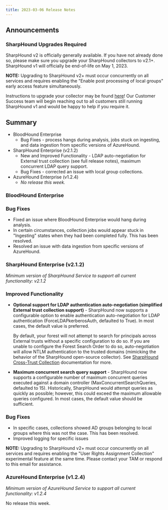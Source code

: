 ```yaml
---
title: 2023-03-06 Release Notes
---
```


## Announcements

### SharpHound Upgrades Required

SharpHound v2 is officially generally available. If you have not already done so, please make sure you upgrade your SharpHound collectors to v2.1+. SharpHound v1 will officially be end-of-life on May 1, 2023.

**NOTE:** Upgrading to SharpHound v2+ must occur concurrently on all services and requires enabling the "Enable post processing of local groups" early access feature simultaneously.

Instructions to upgrade your collector may be found [here](/collect-data/sharphound/install/install-and-upgrade)! Our Customer Success team will begin reaching out to all customers still running SharpHound v1 and would be happy to help if you require it.

## Summary

* BloodHound Enterprise
  * Bug Fixes - process hangs during analysis, jobs stuck on ingesting, and data ingestion from specific versions of AzureHound.
* SharpHound Enterprise (v2.1.2)
  * New and Improved Functionality - LDAP auto-negotiation for External trust collection (see full release notes), maximum concurrent LDAP query support.
  * Bug Fixes - corrected an issue with local group collections.
* AzureHound Enterprise (v1.2.4)
  * *No release this week.*

### BloodHound Enterprise

### Bug Fixes

* Fixed an issue where BloodHound Enterprise would hang during analysis.
* In certain circumstances, collection jobs would appear stuck in "Ingesting" states when they had been completed fully. This has been resolved.
* Resolved an issue with data ingestion from specific versions of AzureHound.

### SharpHound Enterprise (v2.1.2)

*Minimum version of SharpHound Service to support all current functionality: v2.1.2*

### Improved Functionality

* **Optional support for LDAP authentication auto-negotiation (simplified External trust collection support)** - SharpHound now supports a configurable option to enable authentication auto-negotiation for LDAP authentication (ForceLDAPkerberosAuth, defaulted to True). In most cases, the default value is preferred.

  By default, your forest will not attempt to search for principals across External trusts without a specific configuration to do so. If you are unable to configure the Forest Search Order to do so, auto-negotiation will allow NTLM authentication to the trusted domains (mimicking the behavior of the SharpHound open-source collector). See [SharpHound Cross-Trust Collection](/collect-data/operations/cross-trust) documentation for more.

* **Maximum concurrent search query support** - SharpHound now supports a configurable number of maximum concurrent queries executed against a domain controller (MaxConcurrentSearchQueries, defaulted to 15). Historically, SharpHound would attempt queries as quickly as possible; however, this could exceed the maximum allowable queries configured. In most cases, the default value should be sufficient.

### Bug Fixes

* In specific cases, collections showed AD groups belonging to local groups where this was not the case. This has been resolved.
* Improved logging for specific issues

**NOTE:** Upgrading to SharpHound v2+ must occur concurrently on all services and requires enabling the "User Rights Assignment Collection" experimental feature at the same time. Please contact your TAM or respond to this email for assistance.

### AzureHound Enterprise (v1.2.4)

*Minimum version of AzureHound Service to support all current functionality: v1.2.4*

No release this week.
